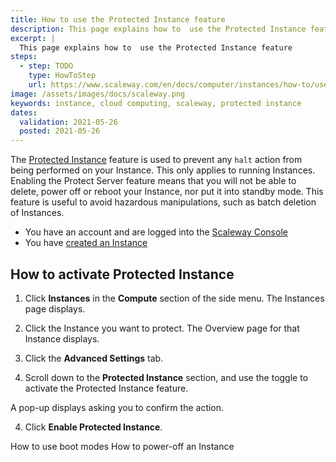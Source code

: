 ```yaml
---
title: How to use the Protected Instance feature
description: This page explains how to  use the Protected Instance feature
excerpt: |
  This page explains how to  use the Protected Instance feature
steps:
  - step: TODO
    type: HowToStep
    url: https://www.scaleway.com/en/docs/computer/instances/how-to/use-protected-instance
image: /assets/images/docs/scaleway.png
keywords: instance, cloud computing, scaleway, protected instance
dates:
  validation: 2021-05-26
  posted: 2021-05-26
---
```


The [Protected Instance](/compute/instances/concepts#protected-instance) feature is used to prevent any `halt` action from being performed on your Instance. This only applies to running Instances. Enabling the Protect Server feature means that you will not be able to delete, power off or reboot your Instance, nor put it into standby mode. This feature is useful to avoid hazardous manipulations, such as batch deletion of Instances.

<Message type="requirement">

  - You have an account and are logged into the [Scaleway Console](https://console.scaleway.com)
  - You have [created an Instance](/compute/instances/how-to/create-an-instance)

</Message>

## How to activate Protected Instance

1. Click **Instances** in the **Compute** section of the side menu. The Instances page displays.

2. Click the Instance you want to protect. The Overview page for that Instance displays.

3. Click the **Advanced Settings** tab.

4. Scroll down to the **Protected Instance** section, and use the <Icon name="toggle" /> toggle to activate the Protected Instance feature. 

  <Lightbox src="scaleway-protected-instance.png" alt="" />

  A pop-up displays asking you to confirm the action.

4. Click **Enable Protected Instance**.

<Navigation title="See Also">
  <PreviousButton to="/compute/instances/how-to/use-boot-modes/">How to use boot modes</PreviousButton>
  <NextButton to="/compute/instances/how-to/power-off-instance/">How to power-off an Instance</NextButton>
</Navigation>
